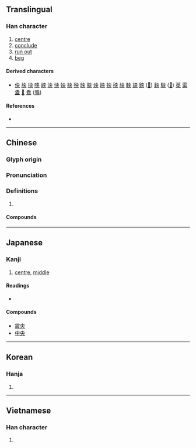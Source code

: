 {{character info/new}}
==Translingual==

===Han character===
{{Han char|rn=37|rad=大|as=02|sn=5|four=50030|canj=LBK}}

# [[centre]]
# [[conclude]]
# [[run out]]
# [[beg]]

====Derived characters====
* [[佒]] [[坱]] [[抰]] [[咉]] [[岟]] [[泱]] [[怏]] [[姎]] [[柍]] [[殃]] [[映]] [[胦]] [[炴]] [[眏]] [[䄃]] [[秧]] [[紻]] [[軮]] [[詇]] [[鉠]] ([[𫓭]]) [[鞅]] [[駚]] ([[𩧫]]) [[英]] [[雵]] [[盎]] [[𩢥]] [[鴦]] ([[鸯]])

====References====
* {{Han ref|kx=0249.050|dkj=05840|dj=0508.030|hdz=10524.060|uh=592E|ud=22830|bh=A5A1|bd=42401}}

----

==Chinese==
{{zh-forms}}

===Glyph origin===
{{Han etym}}

===Pronunciation===
{{zh-pron
|m=yāng
|c=joeng1
|mn=qz,tw,xm,zz:ng/qz,tvtp,xm:iong/tw,zz:iang
|mn_note=ng - colloquial (used for central or middle position only); iong/iang - literary
|mc=y
|oc=y
|cat=n,a,v
}}

===Definitions===
{{zh-hanzi}}

# {{rfdef|zh}}

====Compounds====
{{zh-der|央告|央行|央求|央托|中央|公央婆|念央兒|中央大學|央人|央煩|央中|央及|央人作伐|中央銀行|中央集權|央浼|中央黨部|中央山脈|央帶|央靠|央請|央浼營幹|央央戧戧|央央|央厄|央元音|央託|夜未央|央央插插|央媒|央戧|中央政府|死告活央|未央宮|投央|無央|未央|東央西告|震央|長樂未央}}

----

==Japanese==

===Kanji===
{{ja-kanji|grade=3|rs=大02}}

# [[centre]], [[middle]]

====Readings====
* {{ja-readings|goon=[[おう]] (ō), [[よう]] (yō)|kanon=[[よう]] (yō), [[えい]] (ei)|kun=[[なかば]] (nakaba)}}

====Compounds====
* [[震央]]
* [[中央]]

----

==Korean==

===Hanja===
{{ko-hanja|hangeul=앙|rv=ang|mr=ang}}

# {{defn|lang=ko|sort=大02}}

----

==Vietnamese==

===Han character===
{{vi-hantu|[[ương]], [[trân]]|rs=大02}}

# {{defn|lang=vi|sort=大02}}